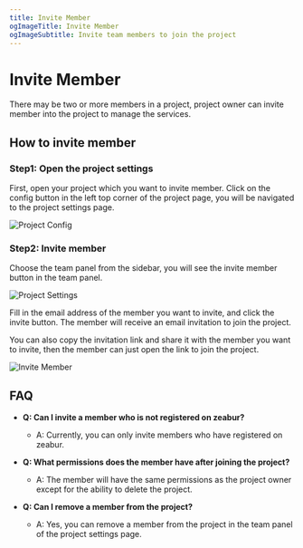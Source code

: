 ```yaml
---
title: Invite Member
ogImageTitle: Invite Member
ogImageSubtitle: Invite team members to join the project
---
```


# Invite Member

<WorkingInProgress />

There may be two or more members in a project,
project owner can invite member into the project to manage the services.

## How to invite member

### Step1: Open the project settings

First, open your project which you want to invite member. Click on the config button in the left top corner of the project page, you will be navigated to the project settings page.

![Project Config](/manage/invite/project-config.png)

### Step2: Invite member

Choose the team panel from the sidebar, you will see the invite member button in the team panel.

![Project Settings](/manage/invite/project-settings.png)

Fill in the email address of the member you want to invite, and click the invite button. The member will receive an email invitation to join the project.

You can also copy the invitation link and share it with the member you want to invite, then the member can just open the link to join the project.

![Invite Member](/manage/invite/invite.png)

## FAQ

- **Q: Can I invite a member who is not registered on zeabur?**
    - A: Currently, you can only invite members who have registered on zeabur.

- **Q: What permissions does the member have after joining the project?**
    - A: The member will have the same permissions as the project owner except for the ability to delete the project.

- **Q: Can I remove a member from the project?**
    - A: Yes, you can remove a member from the project in the team panel of the project settings page.

